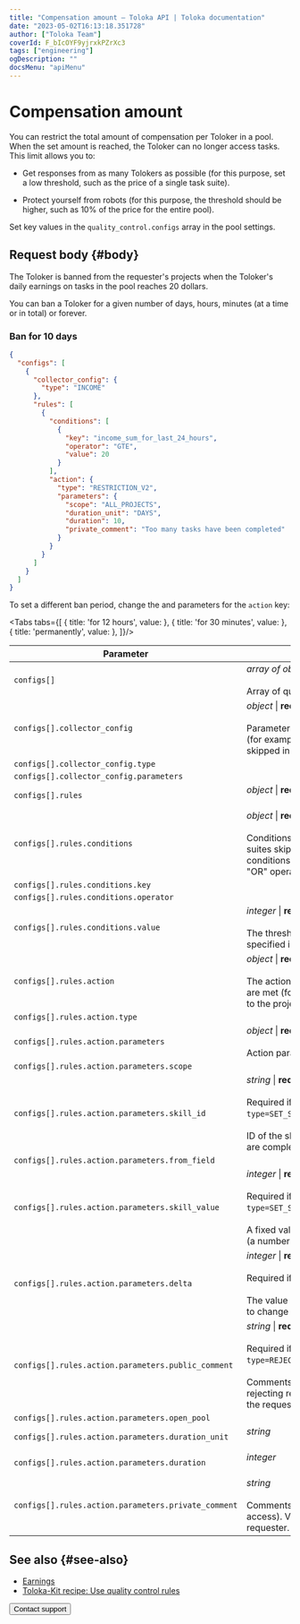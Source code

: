 ```yaml
---
title: "Compensation amount — Toloka API | Toloka documentation"
date: "2023-05-02T16:13:18.351728"
author: ["Toloka Team"]
coverId: F_bIcOYF9yjrxkPZrXc3
tags: ["engineering"]
ogDescription: ""
docsMenu: "apiMenu"
---
```



# Compensation amount

You can restrict the total amount of compensation per Toloker in a pool. When the set amount is reached, the Toloker can no longer access tasks. This limit allows you to:

- Get responses from as many Tolokers as possible (for this purpose, set a low threshold, such as the price of a single task suite).

- Protect yourself from robots (for this purpose, the threshold should be higher, such as 10% of the price for the entire pool).

Set key values in the `quality_control.configs` array in the pool settings.

## Request body {#body}

The Toloker is banned from the requester's projects when the Toloker's daily earnings on tasks in the pool reaches 20 dollars.

You can ban a Toloker for a given number of days, hours, minutes (at a time or in total) or forever.

### Ban for 10 days

```json
{
  "configs": [
    {
      "collector_config": {
        "type": "INCOME"
      },
      "rules": [
        {
          "conditions": [
            {
              "key": "income_sum_for_last_24_hours",
              "operator": "GTE",
              "value": 20
            }
          ],
          "action": {
            "type": "RESTRICTION_V2",
            "parameters": {
              "scope": "ALL_PROJECTS",
              "duration_unit": "DAYS",
              "duration": 10,
              "private_comment": "Too many tasks have been completed"
            }
          }
        }
      ]
    }
  ]
}
```

To set a different ban period, change the <Term term="duration-unit"><DurationUnit/></Term> and <Term term="duration"><Duration/></Term> parameters for the `action` key:

<Tabs tabs={[
  { title: 'for 12 hours', value: <EarnLimitList1/> },
  { title: 'for 30 minutes', value: <EarnLimitList2/> },
  { title: 'permanently', value: <EarnLimitList3/> },
]}/>

Parameter | Overview
----- | -----
`configs[]` | _array of objects_ \| **required**<br/><br/>Array of quality control settings.
`configs[].collector_config` | _object_ \| **required**<br/><br/>Parameters for collecting statistics (for example, the number of tasks skipped in the pool).
`configs[].collector_config.type` | <EarnLimitTable1/>
`configs[].collector_config.parameters` | <EarnLimitTable2/>
`configs[].rules` | _object_ \| **required**<br/><br/><ConfigsRules/>
`configs[].rules.conditions` | _object_ \| **required**<br/><br/>Conditions (for example, 10 task suites skipped in a row). Multiple conditions are combined with the "OR" operator.
`configs[].rules.conditions.key` | <EarnLimitTable3/>
`configs[].rules.conditions.operator` | <EarnLimitTable4/>
`configs[].rules.conditions.value` | _integer_ \| **required**<br/><br/>The threshold value of the variable specified in `key`.
`configs[].rules.action` | _object_ \| **required**<br/><br/>The action to perform if conditions are met (for example, block access to the project).
`configs[].rules.action.type` | <EarnLimitTable5/>
`configs[].rules.action.parameters` | _object_ \| **required**<br/><br/>Action parameters.
`configs[].rules.action.parameters.scope` | <EarnLimitTable6/>
`configs[].rules.action.parameters.skill_id` | _string_ \| **required if**<br/><br/>Required if `type=SET_SKILL_FROM_OUTPUT_FIELD`.<br/><br/>ID of the skill to update as tasks are completed.
`configs[].rules.action.parameters.from_field` | <EarnLimitTable7/>
`configs[].rules.action.parameters.skill_value` | _integer_ \| **required if**<br/><br/>Required if `type=SET_SKILL_FROM_OUTPUT_FIELD`.<br/><br/>A fixed value to assign to the skill (a number from 0 to 100).
`configs[].rules.action.parameters.delta` | _integer_ \| **required if**<br/><br/>Required if `type=CHANGE_OVERLAP`.<br/><br/>The value determines the amount to change the overlap by.
`configs[].rules.action.parameters.public_comment` | _string_ \| **required if**<br/><br/>Required if `type=REJECT_ALL_ASSIGNMENTS`.<br/><br/>Comments (the reason for rejecting responses). Available to the requester and the Toloker.
`configs[].rules.action.parameters.open_pool` | <EarnLimitTable8/>
`configs[].rules.action.parameters.duration_unit` | _string_<br/><br/><DurationUnit/>
`configs[].rules.action.parameters.duration` | _integer_<br/><br/><Duration/>
`configs[].rules.action.parameters.private_comment` | _string_<br/><br/>Comments (the reason for blocking access). Visible only to the requester.

## See also {#see-also}

- [Earnings](/docs/guide/income)
- [Toloka-Kit recipe: Use quality control rules](/docs/toloka-kit/recipes/use-quality-control-rules/)

<Button themeColor="light" view="default" size="l" type="link" url="/docs/guide/troubleshooting/support?form-source=api-earn-limit">Contact support</Button>